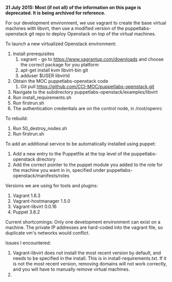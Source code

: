 '''31 July 2015: Most (if not all) of the information on this page is deprecated.  It is being archived for reference.'''

For our development environment, we use vagrant to create the base virtual machines with libvirt, then use a modified version of the puppetlabs-openstack git repo to deploy Openstack on top of the virtual machines.

To launch a new virtualized Openstack environment:
# Install prerequisites
## vagrant - go to https://www.vagrantup.com/downloads and choose the correct package for you platform
## apt-get install kvm libvirt-bin git
## adduser $USER libvirtd
# Obtain the MOC puppetlabs-openstack code
## Git pull https://github.com/CCI-MOC/puppetlabs-openstack.git
# Navigate to the subdirectory puppetlabs-openstack/examples/libvirt
# Run install_requirements.sh
# Run firstrun.sh
# The authentication credentials are on the control node, in /root/openrc

To rebuild:
# Run 50_destroy_nodes.sh
# Run firstrun.sh

To add an additional service to be automatically installed using puppet:
# Add a new entry to the Puppetfile at the top level of the puppetlabs-openstack directory
# Add the correct pointer to the puppet module you added to the role for the machine you want in in, specified under puppetlabs-openstack/manifests/roles
Versions we are using for tools and plugins:
# Vagrant 1.6.3
# Vagrant-hostmanager 1.5.0
# Vagrant-libvirt 0.0.16
# Puppet 3.6.2

Current shortcomings:
Only one development environment can exist on a machine. The private IP addresses are hard-coded into the vagrant file, so duplicate vm's networks would conflict.

Issues I encountered:
# Vagrant-libvirt does not install the most recent version by default, and needs to be specified in the install. This is in install-requirements.txt. If it is not the most recent version, removing domains will not work correctly, and you will have to manually remove virtual machines.
# 